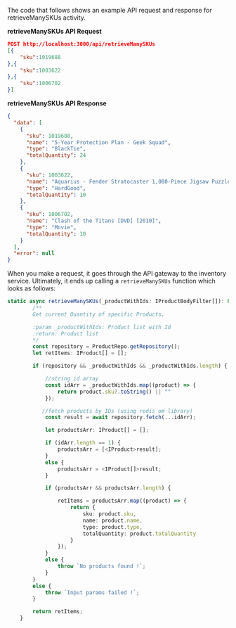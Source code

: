 The code that follows shows an example API request and response for retrieveManySKUs activity.

**retrieveManySKUs API Request**

```json
POST http://localhost:3000/api/retrieveManySKUs
[{
    "sku":1019688
},{
    "sku":1003622
},{
    "sku":1006702
}]
```

**retrieveManySKUs API Response**

```json
{
  "data": [
    {
      "sku": 1019688,
      "name": "5-Year Protection Plan - Geek Squad",
      "type": "BlackTie",
      "totalQuantity": 24
    },
    {
      "sku": 1003622,
      "name": "Aquarius - Fender Stratocaster 1,000-Piece Jigsaw Puzzle - Black/Red/White/Yellow/Green/Orange/Blue",
      "type": "HardGood",
      "totalQuantity": 10
    },
    {
      "sku": 1006702,
      "name": "Clash of the Titans [DVD] [2010]",
      "type": "Movie",
      "totalQuantity": 10
    }
  ],
  "error": null
}
```

When you make a request, it goes through the API gateway to the inventory service. Ultimately, it ends up calling a `retrieveManySKUs` function which looks as follows:

```typescript title="src/inventory-service.ts"
static async retrieveManySKUs(_productWithIds: IProductBodyFilter[]): Promise<IProduct[]> {
        /**
        Get current Quantity of specific Products.

        :param _productWithIds: Product list with Id
        :return: Product list
        */
        const repository = ProductRepo.getRepository();
        let retItems: IProduct[] = [];

        if (repository && _productWithIds && _productWithIds.length) {

            //string id array
            const idArr = _productWithIds.map((product) => {
                return product.sku?.toString() || ""
            });

           //fetch products by IDs (using redis om library)
            const result = await repository.fetch(...idArr);

            let productsArr: IProduct[] = [];

            if (idArr.length == 1) {
                productsArr = [<IProduct>result];
            }
            else {
                productsArr = <IProduct[]>result;
            }

            if (productsArr && productsArr.length) {

                retItems = productsArr.map((product) => {
                    return {
                        sku: product.sku,
                        name: product.name,
                        type: product.type,
                        totalQuantity: product.totalQuantity
                    }
                });
            }
            else {
                throw `No products found !`;
            }
        }
        else {
            throw `Input params failed !`;
        }

        return retItems;
    }
```
